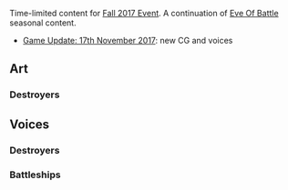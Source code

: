 Time-limited content for [[Fall 2017 Event]]. A continuation of [[Seasonal/Eve Of Battle|Eve Of Battle]] seasonal content.
*[[Thread:607899|Game Update: 17th November 2017]]: new CG and voices
==Art==
{{SeasonalTOC|art=x|Shigure|Michishio}}
===Destroyers===
{{SeasonalGallery|Shigure/Kai Ni Fall 2017 Event|Michishio/Kai Ni Fall 2017 Event}}
==Voices==
{{SeasonalTOC|Shigure|Fujinami|Michishio|Fusou|Yamashiro|Destroyers=x}}
===Destroyers===
{{SeasonalQuotes|
{{SeasonalQuote|Shigure
|ja = 提督…皆…うん。行こう。
|en = Admiral... Everyone... Yes. Let's go.
|note = 
|ja2 = あの海峡は…ううん、何でもない。行こう…　もちろん、僕も…行く。
|en2 = That strait is... No, it's nothing. Let's go... Of course, I will... as well.
|line2 = Secretary 2
|ja3 = 了解。満潮、皆、油断しないで行こう。空襲が止んだら…海峡までは警戒陣形で接近しよう。
|en3 = Roger. Michishio, everyone. Let's not let our guard down. When the air raid ceases... let's approach the strait in lookout formation.
|line3 = Secretary 3
|note3 = 
|ja4 = 通してもらう
|en4 = Let us pass
|line4 = Attack
|note4 = 
|ja5 = ありがとう…準備は大事だね。
|en5 = Thanks...  It's good to be prepared.
|line5 = Equipment 2
|note5 = 
|ja6 = いよいよ、僕たちの出番だね…扶桑、山城、みんな…行こう。必ず全員で、戻るために。
|en6 = It's finally our turn.... Fusou, Yamashiro, everyone...let's go.  We'll all return, together.
|line6 = Joining A Fleet
|note6 = 
}}
{{SeasonalQuote|Michishio
|form = Kai2
|ja = 今はやってあげるわ、しかも全力で！第二十四駆逐隊、出撃します！
|en = All right let's do it, and with full force! Twenty-fourth Destroyer Division, sortieing!.
|note = ''As Kai Ni''
|line = Joining A Fleet
}}
{{SeasonalQuote|Fujinami
|ja = 何、司令？呼んだ？藤波、何気に今、ものすごく真剣にいろいろ準備してて忙しいんだけど？
|en = What, Admiral? You called? I am for some reason extremely busy seriously preparing a lot of things, you know?
|line1 =  Secretary 1 
|ja2 = ああ、もう！今回は藤波、マジで忙しいんだから！もち！
|en2 = Oh, please! This time, I am really busy! For sure!
|line2 = Secretary 2
|ja3 = そうだよ！出撃準備だよ！捷一号作戦の準備！え？服？だから今は準備中なんだって！もち！
|en3 = That's right! It's sortie prep! Preparation for Operation Sho-go! Wha? Clothes? I said, I'm in middle of preparing! For sure!
|line3 = Secretary 3
|note3 = 
}}}}

===Battleships===
{{SeasonalQuotes|
{{SeasonalQuote|Fusou
|ja = 了解！2戦隊は第1遊撃部隊第3部隊の基幹戦力として夜のスリガオ海峡を抜け、レイテ突入を目指します！
|en = Roger! As main force of the Force C of First Strike Force, the Second Fleet will pass the Surigao strait at night and set its course for Leyte!
|note = 
|line = Secretary 3
|ja2 = スリガオ海峡を抜けて、レイテに突入します！第一遊撃部隊、第三部隊、出撃！
|en2 = We'll break through Surigao Strait and assault Leyte!  First Striking Force, Third Force, sortie!.
|line2 = Joining A Fleet
|note2 = 
|ja3 = きゃああっ！？や、山城…？突破するのよ…？
|en3 = Gyaa!? Y-Yamashiro...? We're going to break through...?
|line3 = Minor Damage 1
|note3 = 
|ja4 = 二戦隊、突破します！てぇーっ！
|en4 = Second Squadron,  we're breaking through! Fire!
|line4 = Night Attack
|note4 = 
}}
{{SeasonalQuote|Yamashiro
|ja = 姉さま、了解しました！2戦隊、第1遊撃部隊第3部隊としてスリガオを越え、レイテに突入します。行きます！
|en = Roger that, older sister! As Force C of First Strike Force, Second Fleet will pass Surigao and aim for Leyte. Let's go!
|note = 
|line = Secretary 3
|ja2 = 姉さま、了解です！第二戦隊、旗艦、山城！第一遊撃部隊、第三部隊…ふふ、ふふふふ…抜錨です！
|en2 = Onee-sama, understood! Second Fleet, Flagship, Yamashiro! First Striking Force, Third Force...heh heh, heheheh...setting sail!.
|line2 = Joining A Fleet
|note2 = 
|ja3 = 姉さまっ！？ちっ…進む…進むんだからぁっ！
|en3 = Onee-sama!? Geh...advance...keep advancing!!!
|line3 = Minor Damage 1
|note3 = 
|ja4 = 邪魔だ、どけぇっ！
|en4 = You're in my way. Get lost!
|line4 = Night Attack
|note4 = 
|ja5 = 時雨、行ける？頼りにしてるから…。私達、第三部隊、西村艦隊の出撃よ！
|en5 = Shigure, are you ready? I'm counting on you.... It's time for us, the Third Force, Nishimura Fleet, to sortie!.
|line5 = Starting A Sortie
|note5 = 
}}}}